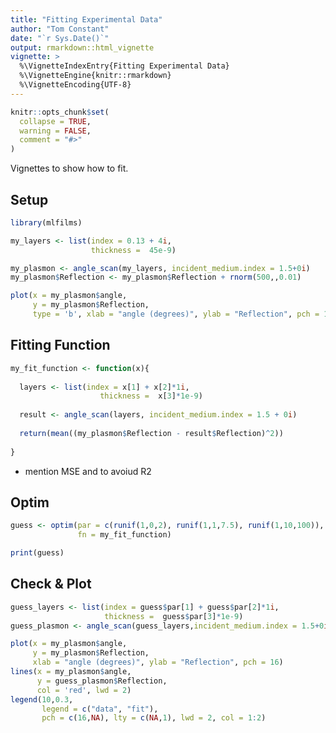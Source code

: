 ```yaml
---
title: "Fitting Experimental Data"
author: "Tom Constant"
date: "`r Sys.Date()`"
output: rmarkdown::html_vignette
vignette: >
  %\VignetteIndexEntry{Fitting Experimental Data}
  %\VignetteEngine{knitr::rmarkdown}
  %\VignetteEncoding{UTF-8}
---
```


```r
knitr::opts_chunk$set(
  collapse = TRUE,
  warning = FALSE,
  comment = "#>"
)
```

Vignettes to show how to fit. 

## Setup

```r
library(mlfilms)

my_layers <- list(index = 0.13 + 4i,
                  thickness =  45e-9)

my_plasmon <- angle_scan(my_layers, incident_medium.index = 1.5+0i)
my_plasmon$Reflection <- my_plasmon$Reflection + rnorm(500,,0.01)

plot(x = my_plasmon$angle, 
     y = my_plasmon$Reflection, 
     type = 'b', xlab = "angle (degrees)", ylab = "Reflection", pch = 16)
```

## Fitting Function

```r
my_fit_function <- function(x){
  
  layers <- list(index = x[1] + x[2]*1i,
                    thickness =  x[3]*1e-9)
  
  result <- angle_scan(layers, incident_medium.index = 1.5 + 0i)
  
  return(mean((my_plasmon$Reflection - result$Reflection)^2))
  
}

```

* mention MSE and to avoiud R2

## Optim

```r
guess <- optim(par = c(runif(1,0,2), runif(1,1,7.5), runif(1,10,100)),
               fn = my_fit_function)

print(guess)
```

## Check & Plot

```r
guess_layers <- list(index = guess$par[1] + guess$par[2]*1i,
                     thickness =  guess$par[3]*1e-9)
guess_plasmon <- angle_scan(guess_layers,incident_medium.index = 1.5+0i)
```

```r
plot(x = my_plasmon$angle, 
     y = my_plasmon$Reflection, 
     xlab = "angle (degrees)", ylab = "Reflection", pch = 16)
lines(x = my_plasmon$angle,
      y = guess_plasmon$Reflection, 
      col = 'red', lwd = 2)
legend(10,0.3, 
       legend = c("data", "fit"), 
       pch = c(16,NA), lty = c(NA,1), lwd = 2, col = 1:2)
```
